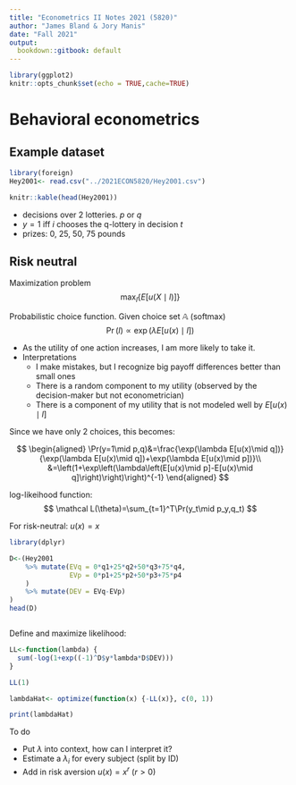 ```yaml
---
title: "Econometrics II Notes 2021 (5820)"
author: "James Bland & Jory Manis"
date: "Fall 2021"
output:
  bookdown::gitbook: default
---
```


```r
library(ggplot2)
knitr::opts_chunk$set(echo = TRUE,cache=TRUE)
```

# Behavioral econometrics

## Example dataset

```r
library(foreign)
Hey2001<- read.csv("../2021ECON5820/Hey2001.csv")

knitr::kable(head(Hey2001))
```

* decisions over 2 lotteries. $p$ or $q$
* $y=1$ iff $i$ chooses the q-lottery in decision $t$
* prizes: 0, 25, 50, 75 pounds

## Risk neutral

Maximization problem
$$
\max_l\{E[u(X\mid l)]\}
$$

Probabilistic choice function. Given choice set $\mathbb A$ (softmax)
$$
\Pr\left(l\right)\propto \exp\left(\lambda E[u(x)\mid l]\right)
$$



* As the utility of one action increases, I am more likely to take it.
* Interpretations
  + I make mistakes, but I recognize big payoff differences better than small ones
  + There is a random component to my utility (observed by the decision-maker but not econometrician)
  + There is a component of my utility that is not modeled well by $E[u(x)\mid l]$
  
Since we have only 2 choices, this becomes:
  
$$
\begin{aligned}
\Pr(y=1\mid p,q)&=\frac{\exp(\lambda E[u(x)\mid q])}{\exp(\lambda E[u(x)\mid q])+\exp(\lambda E[u(x)\mid p])}\\
&=\left(1+\exp\left(\lambda\left(E[u(x)\mid p]-E[u(x)\mid q]\right)\right)\right)^{-1}
\end{aligned}
$$

log-likeihood function:
$$
\mathcal L(\theta)=\sum_{t=1}^T\Pr(y_t\mid p_y,q_t)
$$

For risk-neutral: $u(x)=x$


```r

library(dplyr)

D<-(Hey2001
    %>% mutate(EVq = 0*q1+25*q2+50*q3+75*q4,
               EVp = 0*p1+25*p2+50*p3+75*p4
    )
    %>% mutate(DEV = EVq-EVp)
)
head(D)



```


Define and maximize likelihood:
```r

LL<-function(lambda) {
  sum(-log(1+exp((-1)^D$y*lambda*D$DEV)))
}

LL(1)

lambdaHat<- optimize(function(x) {-LL(x)}, c(0, 1))

print(lambdaHat)

```

To do

* Put $\lambda$ into context, how can I interpret it?
* Estimate a $\lambda_i$ for every subject (split by ID)
* Add in risk aversion $u(x)=x^r$ ($r>0$)